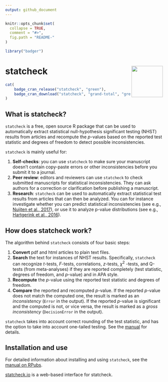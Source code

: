 ```yaml
---
output: github_document
---
```


<!-- README.md is generated from README.Rmd. Please edit that file -->
<!-- after editing README.Rmd, run devtools::build_readme() -->

```r
knitr::opts_chunk$set(
  collapse = TRUE,
  comment = "#>",
  fig.path = "README-"
)
```

```r
library("badger")
```

# statcheck <a href='http://statcheck.io'><img src='man/figures/logo.jpg' align="right" height="100" /></a>

<!-- badges: start -->
```r
cat(
	badge_cran_release("statcheck", "green"),
	badge_cran_download("statcheck", "grand-total", "green")
)
```
<!-- badges: end -->

## What is statcheck?

`statcheck` is a free, open source R package that can be used to automatically extract statistical null-hypothesis significant testing (NHST) results from articles and recompute the *p*-values based on the reported test statistic and degrees of freedom to detect possible inconsistencies. 

`statcheck` is mainly useful for:

1. **Self-checks**: you can use `statcheck` to make sure your manuscript doesn't contain copy-paste errors or other inconsistencies before you submit it to a journal.
2. **Peer review**: editors and reviewers can use `statcheck` to check submitted manuscripts for statistical inconsistencies. They can ask authors for a correction or clarification before publishing a manuscript.
3. **Research**: `statcheck` can be used to automatically extract statistical test results from articles that can then be analyzed. You can for instance investigate whether you can predict statistical inconsistencies (see e.g., [Nuijten et al., 2017](https://www.collabra.org/article/10.1525/collabra.102/)), or use it to analyze p-value distributions (see e.g., [Hartgerink et al., 2016](https://peerj.com/articles/1935/)).

## How does statcheck work?

The algorithm behind `statcheck` consists of four basic steps:

1. **Convert** pdf and html articles to plain text files.
2. **Search** the text for instances of NHST results. Specifically, `statcheck` can recognize *t*-tests, *F*-tests, correlations, *z*-tests, $\chi^2$ -tests, and Q-tests (from meta-analyses) if they are reported completely (test statistic, degrees of freedom, and *p*-value) and in APA style.
3. **Recompute** the *p*-value using the reported test statistic and degrees of freedom.
4. **Compare** the reported and recomputed *p*-value. If the reported *p*-value does not match the computed one, the result is marked as an *inconsistency* (`Error` in the output). If the reported *p*-value is significant and the computed is not, or vice versa, the result is marked as a *gross inconsistency* (`DecisionError` in the output).

`statcheck` takes into account correct rounding of the test statistic, and has the option to take into account one-tailed testing. See the [manual](http://rpubs.com/michelenuijten/statcheckmanual) for details.

## Installation and use

For detailed information about installing and using `statcheck`, see the [manual on RPubs](http://rpubs.com/michelenuijten/statcheckmanual).

[statcheck.io](http://statcheck.io/) is a web-based interface for statcheck.

